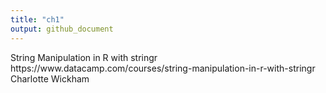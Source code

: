 ```yaml
---
title: "ch1"
output: github_document
---
```


String Manipulation in R with stringr
https://www.datacamp.com/courses/string-manipulation-in-r-with-stringr
Charlotte Wickham

